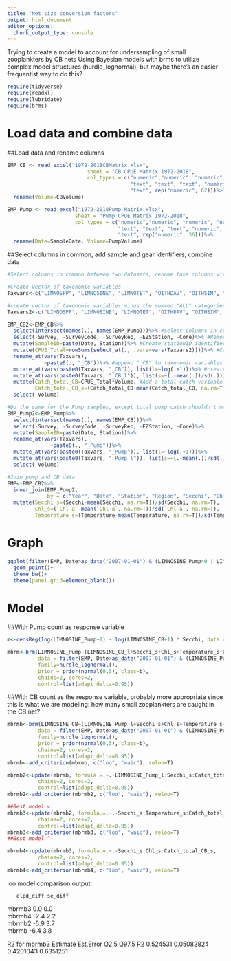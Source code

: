 ```yaml
---
title: "Net size conversion factors"
output: html_document
editor_options: 
  chunk_output_type: console
---
```


Trying to create a model to account for undersampling of small zooplankters by CB nets
Using Bayesian models with brms to utilize complex model structures (hurdle_lognormal), but maybe there's an easier frequentist way to do this?


```r
require(tidyverse)
require(readxl)
require(lubridate)
require(brms)
```

# Load data and combine data

##Load data and rename columns

```r
EMP_CB <- read_excel("1972-2018CBMatrix.xlsx", 
                          sheet = "CB CPUE Matrix 1972-2018", 
                          col_types = c("numeric","numeric", "numeric", "numeric", "date", 
                                        "text", "text", "text", "numeric", "text", "text",
                                        "text", rep("numeric", 62)))%>%
  rename(Volume=CBVolume)

EMP_Pump <- read_excel("1972-2018Pump Matrix.xlsx", 
                      sheet = "Pump CPUE Matrix 1972-2018", 
                      col_types = c("numeric","numeric", "numeric", "numeric", "date", 
                                    "text", "text", "text", "numeric", 
                                    "text", rep("numeric", 36)))%>%
  rename(Date=SampleDate, Volume=PumpVolume)
```

##Select columns in common, add sample and gear identifiers, combine data

```r
#Select columns in common between two datasets, rename taxa columns with distinct names

#Create vector of taxonomic variables
Taxvars<-c("LIMNOSPP", "LIMNOSINE", "LIMNOTET", "OITHDAV", "OITHSIM", "OITHSPP", "OTHCYCAD", "ALLCYCADULTS", "HARPACT", "CYCJUV", "LIMNOJUV", "OITHJUV", "OTHCYCJUV", "ALLCYCJUV", "COPNAUP", "EURYNAUP", "OTHCOPNAUP", "PDIAPNAUP", "SINONAUP", "ALLCOPNAUP", "ASPLANCH", "KERATELA", "OTHROT", "POLYARTH", "SYNCH", "SYNCHBIC", "TRICHO", "ALLROTIFERS", "BARNNAUP")

#create vector of taxonomic variables minus the summed "ALL" categories
Taxvars2<-c("LIMNOSPP", "LIMNOSINE", "LIMNOTET", "OITHDAV", "OITHSIM", "OITHSPP", "OTHCYCAD", "HARPACT", "CYCJUV", "LIMNOJUV", "OITHJUV", "OTHCYCJUV", "COPNAUP", "EURYNAUP", "OTHCOPNAUP", "PDIAPNAUP", "SINONAUP", "ASPLANCH", "KERATELA", "OTHROT", "POLYARTH", "SYNCH", "SYNCHBIC", "TRICHO", "BARNNAUP")

EMP_CB2<-EMP_CB%>%
  select(intersect(names(.), names(EMP_Pump)))%>% #select columns in common between two datasets
  select(-Survey, -SurveyCode, -SurveyRep, -EZStation, -Core)%>% #Remove some variables
  mutate(SampleID=paste(Date, Station))%>% #Create stationID identifier
  mutate(CPUE_Total=rowSums(select_at(., .vars=vars(Taxvars2))))%>% #Calculate total CPUE for total catch variable below
  rename_at(vars(Taxvars),
            ~paste0(., "_CB"))%>% #append "_CB" to taxonomic variables
  mutate_at(vars(paste0(Taxvars, "_CB")), list(l=~log(.+1)))%>% #create log(x+1) transformed counts
  mutate_at(vars(paste0(Taxvars, "_CB_l")), list(s=~(.-mean(.))/sd(.)))%>% #Standardize the logged counts to help models fit
  mutate(Catch_total_CB=CPUE_Total*Volume, #Add a total catch variable in case more zooplankton in a net clogs the net and helps catch more of the smaller zooplankters
         Catch_total_CB_s=(Catch_total_CB-mean(Catch_total_CB, na.rm=T))/sd(Catch_total_CB, na.rm=T))%>% #standardize total catch
  select(-Volume)

#Do the same for the Pump samples, except total pump catch shouldn't matter 
EMP_Pump2<-EMP_Pump%>%
  select(intersect(names(.), names(EMP_CB)))%>%
  select(-Survey, -SurveyCode, -SurveyRep, -EZStation, -Core)%>%
  mutate(SampleID=paste(Date, Station))%>%
  rename_at(vars(Taxvars),
              ~paste0(., "_Pump"))%>%
  mutate_at(vars(paste0(Taxvars, "_Pump")), list(l=~log(.+1)))%>%
  mutate_at(vars(paste0(Taxvars, "_Pump_l")), list(s=~(.-mean(.))/sd(.)))%>%
  select(-Volume)

#Join pump and CB data
EMP<-EMP_CB2%>%
  inner_join(EMP_Pump2, 
             by = c("Year", "Date", "Station", "Region", "Secchi", "Chl-a", "Temperature", "ECSurfacePreTow", "ECBottomPreTow", "SampleID"))%>%
  mutate(Secchi_s=(Secchi-mean(Secchi, na.rm=T))/sd(Secchi, na.rm=T),
         Chl_s=(`Chl-a`-mean(`Chl-a`, na.rm=T))/sd(`Chl-a`, na.rm=T),
         Temperature_s=(Temperature-mean(Temperature, na.rm=T))/sd(Temperature, na.rm=T))
```

# Graph

```r
ggplot(filter(EMP, Date>as_date("2007-01-01") & (LIMNOSINE_Pump>0 | LIMNOSINE_CB_l>0)), aes(x=LIMNOSINE_CB_l, y=LIMNOSINE_Pump_l))+
  geom_point()+
  theme_bw()+
  theme(panel.grid=element_blank())
```

# Model

##With Pump count as response variable 
```r
m<-censReg(log(LIMNOSINE_Pump+1) ~ log(LIMNOSINE_CB+1) * Secchi, data = filter(EMP, Date>as_date("2007-01-01")))

mbrm<-brm(LIMNOSINE_Pump~(LIMNOSINE_CB_l+Secchi_s+Chl_s+Temperature_s+Catch_total_CB_s)^3, 
          data = filter(EMP, Date>as_date("2007-01-01") & (LIMNOSINE_Pump>0 | LIMNOSINE_CB_l>0)), 
          family=hurdle_lognormal(),
          prior = prior(normal(0,5), class=b),
          chains=2, cores=2,
          control=list(adapt_delta=0.95))
```

##With CB count as the response variable, probably more appropriate since this is what we are modeling: how many small zooplankters are caught in the CB net?
```r
mbrmb<-brm(LIMNOSINE_CB~(LIMNOSINE_Pump_l+Secchi_s+Chl_s+Temperature_s+Catch_total_CB_s)^3, 
          data = filter(EMP, Date>as_date("2007-01-01") & (LIMNOSINE_Pump>0 | LIMNOSINE_CB_l>0)), 
          family=hurdle_lognormal(),
          prior = prior(normal(0,5), class=b),
          chains=2, cores=2,
          control=list(adapt_delta=0.95))
mbrmb<-add_criterion(mbrmb, c("loo", "waic"), reloo=T)

mbrmb2<-update(mbrmb, formula.=.~.-LIMNOSINE_Pump_l:Secchi_s:Catch_total_CB_s -LIMNOSINE_Pump_l:Secchi_s:Temperature_s -Secchi_s:Chl_s:Temperature_s,
          chains=2, cores=2,
          control=list(adapt_delta=0.95))
mbrmb2<-add_criterion(mbrmb2, c("loo", "waic"), reloo=T)

##Best model v
mbrmb3<-update(mbrmb2, formula.=.~.-Secchi_s:Temperature_s:Catch_total_CB_s -LIMNOSINE_Pump_l:Secchi_s:Chl_s,
          chains=2, cores=2,
          control=list(adapt_delta=0.95))
mbrmb3<-add_criterion(mbrmb3, c("loo", "waic"), reloo=T)
##Best model ^

mbrmb4<-update(mbrmb3, formula.=.~.-Secchi_s:Chl_s:Catch_total_CB_s,
          chains=2, cores=2,
          control=list(adapt_delta=0.95))
mbrmb4<-add_criterion(mbrmb4, c("loo", "waic"), reloo=T)
```

loo model comparison output:

       elpd_diff se_diff
mbrmb3  0.0       0.0   
mbrmb4 -2.4       2.2   
mbrmb2 -5.9       3.7   
mbrmb  -6.4       3.8  

R2 for mbrmb3
 Estimate  Est.Error      Q2.5     Q97.5
R2 0.524531 0.05082824 0.4201043 0.6351251
